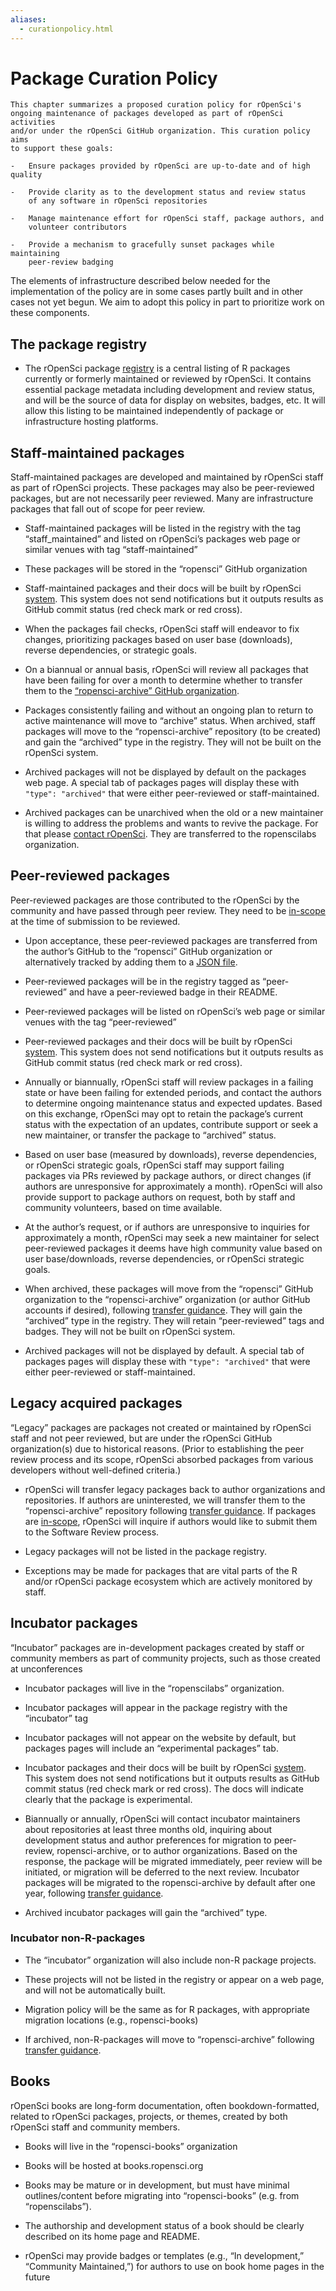 ```yaml
---
aliases:
  - curationpolicy.html
---
```


# Package Curation Policy {#curationpolicy}

```block
This chapter summarizes a proposed curation policy for rOpenSci's
ongoing maintenance of packages developed as part of rOpenSci activities
and/or under the rOpenSci GitHub organization. This curation policy aims
to support these goals:

-   Ensure packages provided by rOpenSci are up-to-date and of high quality

-   Provide clarity as to the development status and review status
    of any software in rOpenSci repositories

-   Manage maintenance effort for rOpenSci staff, package authors, and
    volunteer contributors

-   Provide a mechanism to gracefully sunset packages while maintaining
    peer-review badging

```

The elements of infrastructure described
below needed for the implementation of the policy are in some cases partly
built and in other cases not yet begun. We aim to adopt this policy in
part to prioritize work on these components.

## The package registry {#the-package-registry}

- The rOpenSci package
  [registry](https://github.com/ropensci/roregistry)
  is a central listing of R packages currently or formerly
  maintained or reviewed by rOpenSci. It contains essential package
  metadata including development and review status, and will be the
  source of data for display on websites, badges, etc. It will allow
  this listing to be maintained independently of package or
  infrastructure hosting platforms.

## Staff-maintained packages {#staff-maintained-packages}

Staff-maintained packages are developed and maintained by rOpenSci staff
as part of rOpenSci projects. These packages may also be peer-reviewed
packages, but are not necessarily peer reviewed. Many are infrastructure
packages that fall out of scope for peer review.

- Staff-maintained packages will be listed in the registry with the tag
  "staff\_maintained" and listed on rOpenSci's packages web page or similar
  venues with tag "staff-maintained"

- These packages will be stored in the "ropensci" GitHub
  organization

- Staff-maintained packages and their docs will be built by rOpenSci
  [system](https://status.ropensci.org/). This system does not send notifications
  but it outputs results as GitHub commit status (red check mark or red cross).

- When the packages fail checks, rOpenSci staff will endeavor to fix
  changes, prioritizing packages based on user base (downloads),
  reverse dependencies, or strategic goals.

- On a biannual or annual basis, rOpenSci will review all packages
  that have been failing for over a month to determine whether to transfer them to the ["ropensci-archive" GitHub organization](https://github.com/ropensci-archive).

- Packages consistently failing and without an ongoing plan to return
  to active maintenance will move to "archive" status. When
  archived, staff packages will move to the "ropensci-archive"
  repository (to be created) and gain the "archived" type in
  the registry. They will not be built on the rOpenSci system.

- Archived packages will not be displayed by default on the packages
  web page. A special tab of packages pages will display
  these with `"type": "archived"`
  that were either peer-reviewed or staff-maintained.

- Archived packages can be unarchived when the old or a new maintainer
  is willing to address the problems and wants to revive the
  package. For that please [contact rOpenSci](https://ropensci.org/contact/).
  They are transferred to the ropenscilabs organization.

## Peer-reviewed packages {#peer-reviewed-packages}

Peer-reviewed packages are those contributed to the rOpenSci by the
community and have passed through peer review. They need to be
[in-scope](#aims-and-scope)
at the time of submission to be reviewed.

- Upon acceptance, these peer-reviewed packages are transferred from
  the author's GitHub to the "ropensci" GitHub organization 
  or alternatively tracked by adding them to a [JSON file](https://github.com/ropensci/roregistry/blob/gh-pages/info/not_transferred.json).

- Peer-reviewed packages will be in the registry tagged as
  "peer-reviewed" and have a peer-reviewed badge in their README.

- Peer-reviewed packages will be listed on rOpenSci's web page or
  similar venues with the tag "peer-reviewed"

- Peer-reviewed packages and their docs will be built by rOpenSci
  [system](https://status.ropensci.org/). This system does not send notifications
  but it outputs results as GitHub commit status (red check mark or red cross).

- Annually or biannually, rOpenSci staff will review packages in a
  failing state or have been failing for extended periods, and
  contact the authors to determine ongoing maintenance status and
  expected updates. Based on this exchange, rOpenSci may opt to
  retain the package's current status with the expectation of an
  updates, contribute support or seek a new maintainer, or transfer
  the package to "archived" status.

- Based on user base (measured by downloads), reverse dependencies, or
  rOpenSci strategic goals, rOpenSci staff may support failing
  packages via PRs reviewed by package authors, or direct changes
  (if authors are unresponsive for approximately a month). rOpenSci
  will also provide support to package authors on request, both by
  staff and community volunteers, based on time available.

- At the author's request, or if authors are unresponsive to
  inquiries for approximately a month, rOpenSci may seek a new
  maintainer for select peer-reviewed packages it deems have high
  community value based on user base/downloads, reverse
  dependencies, or rOpenSci strategic goals.

- When archived, these packages will move from the "ropensci" GitHub
  organization to the "ropensci-archive" organization (or author
  GitHub accounts if desired), following [transfer guidance](#archivalguidance). They will gain the "archived" type
  in the registry. They will retain "peer-reviewed" tags and
  badges. They will not be built on rOpenSci system.

- Archived packages will not be displayed by default. A special tab of packages
  pages will display these with `"type": "archived"`
  that were either peer-reviewed or staff-maintained.

## Legacy acquired packages {#legacy-acquired-packages}

"Legacy" packages are packages not created or maintained by rOpenSci
staff and not peer reviewed, but are under the rOpenSci GitHub
organization(s) due to historical reasons. (Prior to establishing the
peer review process and its scope, rOpenSci absorbed packages from
various developers without well-defined criteria.)

- rOpenSci will transfer legacy packages back to author organizations
  and repositories. If authors are uninterested, we will transfer
  them to the "ropensci-archive" repository following [transfer guidance](#archivalguidance). If packages are
  [in-scope](https://devguide.ropensci.org/policies.html#aims-and-scope),
  rOpenSci will inquire if authors would like to submit them to the
  Software Review process.

- Legacy packages will not be listed in the package registry.

- Exceptions may be made for packages that are vital parts of the R and/or rOpenSci package ecosystem which are actively monitored by staff.

## Incubator packages {#incubator-packages}

"Incubator" packages are in-development packages created by staff or
community members as part of community projects, such as those created
at unconferences

- Incubator packages will live in the "ropenscilabs" organization.

- Incubator packages will appear in the package registry with the
  "incubator" tag

- Incubator packages will not appear on the website by default, but
  packages pages will include an "experimental packages" tab.

- Incubator packages and their docs will be built by rOpenSci
  [system](https://status.ropensci.org/). This system does not send notifications
  but it outputs results as GitHub commit status (red check mark or red cross).
  The docs will indicate clearly that the package is experimental.

- Biannually or annually, rOpenSci will contact incubator maintainers
  about repositories at least three months old, inquiring about
  development status and author preferences for migration to
  peer-review, ropensci-archive, or to author organizations. Based
  on the response, the package will be migrated immediately, peer review
  will be initiated, or migration will be deferred to the next
  review. Incubator packages will be migrated to the ropensci-archive by
  default after one year, following [transfer guidance](#archivalguidance).

- Archived incubator packages will gain the "archived" type.

### Incubator non-R-packages {#incubator-non-r-packages}

- The "incubator" organization will also include non-R package
  projects.

- These projects will not be listed in the registry or appear on a web
  page, and will not be automatically built.

- Migration policy will be the same as for R packages, with
  appropriate migration locations (e.g., ropensci-books)

- If archived, non-R-packages will move to "ropensci-archive" following [transfer guidance](#archivalguidance).

## Books {#books}

rOpenSci books are long-form documentation, often bookdown-formatted,
related to rOpenSci packages, projects, or themes, created by both
rOpenSci staff and community members.

- Books will live in the "ropensci-books" organization

- Books will be hosted at books.ropensci.org

- Books may be mature or in development, but must have minimal
  outlines/content before migrating into "ropensci-books" (e.g.
  from "ropenscilabs").

- The authorship and development status of a book should be clearly
  described on its home page and README.

- rOpenSci may provide badges or templates (e.g., "In development,"
  "Community Maintained,") for authors to use on book home pages
  in the future


